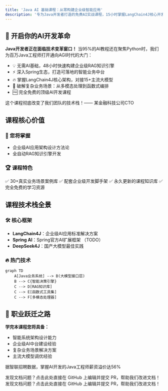 ```yaml
---
title: 'Java AI 基础课程：从零构建企业级智能应用'
description: '专为Java开发者打造的免费AI实战课程，15小时掌握LangChain4J核心开发，30+实战案例打通大模型与业务系统融合，成为AI时代最具竞争力的全栈工程师'
---
```


## 🚀 开启你的AI开发革命

**Java开发者正在面临技术变革窗口！** 当95%的AI教程还在聚焦Python时，我们为百万Java工程师打开通向AGI时代的大门：

- 💡 无需AI基础，48小时快速构建企业级RAG知识引擎
- ⚡ 深入Spring生态，打造可落地的智能业务中台
- 🔥 掌握LangChain4J核心架构，对接15+主流大模型
- 🎯 破解复杂业务场景：从多模态处理到函数式编排
- 🆓 完全免费的顶级AI开发课程

<Note>这个课程彻底改变了我们团队的技术栈！—— 某金融科技公司CTO</Note>

## 课程核心价值

### 🌟 您将掌握
- 企业级AI应用架构设计方法论
- 全自动RAG知识引擎开发

### 🏆 课程特色
<CardGroup cols={1}>
  <Card>
    ✅ 30+真实业务场景案例库  
    ✅ 配套企业级开发脚手架  
    ✅ 永久更新的课程知识库  
    ✅ 完全免费的学习资源
  </Card>
</CardGroup>

## 课程技术栈全景

### 🛠 核心框架
- **LangChain4J**：企业级AI应用标准解决方案
- **Spring AI**：Spring官方AI扩展框架 （TODO）
- **DeepSeek4J**：国产大模型最佳实践

### 🔥 热门技术
```mermaid
graph TD
    A[Java业务系统] --> B(大模型接口层)
    B --> C{智能决策引擎}
    C --> D[RAG知识库]
    C --> E[函数式工具集]
    C --> F[多模态处理器]
```

## 💼 职业跃迁之路

**学完本课程您将具备：**
- 智能系统架构设计能力
- 企业级AI中台建设经验
- 复杂业务场景解决方案
- 主流大模型调优经验

<Tip>据智联招聘数据，掌握AI开发的Java工程师薪资溢价达56%</Tip>

<Card title="文档有误？请协助编辑" icon="pencil" href="https://github.com/javaai-pig4cloud-com/javaai-docs/edit/main/introduction.mdx">
  发现文档问题？点击此处直接在 GitHub 上编辑并提交 PR，帮助我们改进文档！
</Card>

<Card title="文档有误？请协助编辑" icon="pencil" href="https://github.com/javaai-pig4cloud-com/javaai-docs/edit/main/index.mdx">
  发现文档问题？点击此处直接在 GitHub 上编辑并提交 PR，帮助我们改进文档！
</Card>
